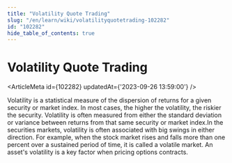 ```yaml
---
title: "Volatility Quote Trading"
slug: "/en/learn/wiki/volatilityquotetrading-102282"
id: "102282"
hide_table_of_contents: true
---
```



# Volatility Quote Trading

<ArticleMeta id={102282} updatedAt={'2023-09-26 13:59:00'} />
<div className='border-solid border-b border-t-0 my-4 border-[var(--ifm-color-gray-300)]' />

Volatility is a statistical measure of the dispersion of returns for a given security or market index. In most cases, the higher the volatility, the riskier the security. Volatility is often measured from either the standard deviation or variance between returns from that same security or market index.In the securities markets, volatility is often associated with big swings in either direction. For example, when the stock market rises and falls more than one percent over a sustained period of time, it is called a volatile market. An asset's volatility is a key factor when pricing options contracts.
